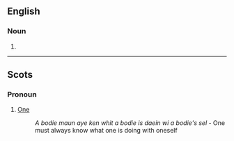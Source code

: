 ==English==

===Noun===
{{en-noun}}

# {{obsolete spelling of|[[body]]}}

----

==Scots==

===Pronoun===
{{infl|sco|pronoun}}

# [[one#Pronoun|One]]
#: ''A bodie maun aye ken whit a bodie is daein wi a bodie's sel'' - One must always know what one is doing with oneself